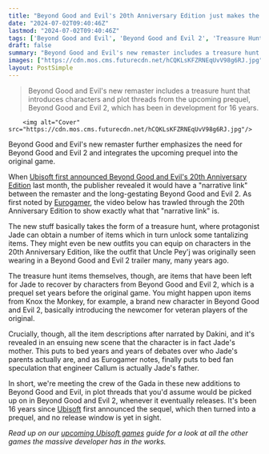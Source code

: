 ```yaml
---
title: "Beyond Good and Evil's 20th Anniversary Edition just makes the need for Beyond Good and Evil 2 even more pressing"
date: "2024-07-02T09:40:46Z"
lastmod: "2024-07-02T09:40:46Z"
tags: ['Beyond Good and Evil', 'Beyond Good and Evil 2', 'Treasure Hunt', 'Ubisoft', 'Adventure']
draft: false
summary: "Beyond Good and Evil's new remaster includes a treasure hunt that introduces characters and plot threads from the upcoming prequel, Beyond Good and Evil 2, which has been in development for 16 years."
images: ["https://cdn.mos.cms.futurecdn.net/hCQKLsKFZRNEqUvV98g6RJ.jpg"]
layout: PostSimple
---
```

> Beyond Good and Evil's new remaster includes a treasure hunt that introduces characters and plot threads from the upcoming prequel, Beyond Good and Evil 2, which has been in development for 16 years.


        <img alt="Cover" src="https://cdn.mos.cms.futurecdn.net/hCQKLsKFZRNEqUvV98g6RJ.jpg"/>
        
Beyond Good and Evil's new remaster further emphasizes the need for Beyond Good and Evil 2 and integrates the upcoming prequel into the original game.

When [Ubisoft first announced Beyond Good and Evil's 20th Anniversary Edition](https://www.gamesradar.com/games/adventure/16-years-since-its-reveal-ubisoft-insists-beyond-good-and-evil-2-is-still-alive-a-remaster-of-the-original-arrives-next-week-with-a-narrative-link-to-the-now-prequel/) last month, the publisher revealed it would have a "narrative link" between the remaster and the long-gestating Beyond Good and Evil 2. As first noted by [Eurogamer](https://www.eurogamer.net/beyond-good-evils-new-anniversary-edition-content-demands-bge2-is-made), the video below has trawled through the 20th Anniversary Edition to show exactly what that "narrative link" is.

The new stuff basically takes the form of a treasure hunt, where protagonist Jade can obtain a number of items which in turn unlock some tantalizing items. They might even be new outfits you can equip on characters in the 20th Anniversary Edition, like the outfit that Uncle Pey'j was originally seen wearing in a Beyond Good and Evil 2 trailer many, many years ago.

The treasure hunt items themselves, though, are items that have been left for Jade to recover by characters from Beyond Good and Evil 2, which is a prequel set years before the original game. You might happen upon items from Knox the Monkey, for example, a brand new character in Beyond Good and Evil 2, basically introducing the newcomer for veteran players of the original.

Crucially, though, all the item descriptions after narrated by Dakini, and it's revealed in an ensuing new scene that the character is in fact Jade's mother. This puts to bed years and years of debates over who Jade's parents actually are, and as Eurogamer notes, finally puts to bed fan speculation that engineer Callum is actually Jade's father. 

In short, we're meeting the crew of the Gada in these new additions to Beyond Good and Evil, in plot threads that you'd assume would be picked up on in Beyond Good and Evil 2, whenever it eventually releases. It's been 16 years since [Ubisoft](https://www.gamesradar.com/tag/ubisoft/) first announced the sequel, which then turned into a prequel, and no release window is yet in sight.

*Read up on our *[<em>upcoming Ubisoft games</em>](https://www.gamesradar.com/upcoming-ubisoft-games/)* guide for a look at all the other games the massive developer has in the works.*
        